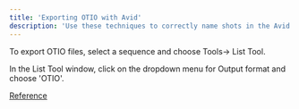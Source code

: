 ```yaml
---
title: 'Exporting OTIO with Avid'
description: 'Use these techniques to correctly name shots in the Avid timeline for export to the OpenTimelineIO format.'
---
```


To export OTIO files, select a sequence and choose Tools-> List Tool.

In the List Tool window, click on the dropdown menu for Output format and choose 'OTIO'.

[Reference](https://resources.avid.com/SupportFiles/attach/WhatsNew_MediaComposer_v24.6.pdf)

